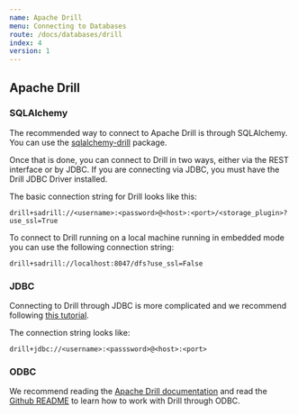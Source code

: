 ```yaml
---
name: Apache Drill
menu: Connecting to Databases
route: /docs/databases/drill
index: 4
version: 1
---
```


## Apache Drill

### SQLAlchemy

The recommended way to connect to Apache Drill is through SQLAlchemy. You can use the
[sqlalchemy-drill](https://github.com/JohnOmernik/sqlalchemy-drill) package.

Once that is done, you can connect to Drill in two ways, either via the REST interface or by JDBC.
If you are connecting via JDBC, you must have the Drill JDBC Driver installed.

The basic connection string for Drill looks like this:

```
drill+sadrill://<username>:<password>@<host>:<port>/<storage_plugin>?use_ssl=True
```

To connect to Drill running on a local machine running in embedded mode you can use the following
connection string:

```
drill+sadrill://localhost:8047/dfs?use_ssl=False
```

### JDBC

Connecting to Drill through JDBC is more complicated and we recommend following
[this tutorial](https://drill.apache.org/docs/using-the-jdbc-driver/).

The connection string looks like:

```
drill+jdbc://<username>:<passsword>@<host>:<port>
```

### ODBC

We recommend reading the
[Apache Drill documentation](https://drill.apache.org/docs/installing-the-driver-on-linux/) and read
the [Github README](https://github.com/JohnOmernik/sqlalchemy-drill#usage-with-odbc) to learn how to
work with Drill through ODBC.
